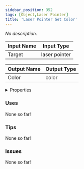 ```yaml
---
sidebar_position: 352
tags: [Object,Laser Pointer]
title: 'Laser Pointer Get Color'
---
```


*No description.*




<EsbSvg />

| Input Name | Input Type |
|-----------|-----------|
| Target | laser pointer |

| Output Name | Output Type |
|-----------|-----------|
| Color | color |


<details>
  <summary>Properties</summary>
  <div>
    <div>
    <table>
      <thead>
        <tr>
          <th>Is beta required?</th>
          <th>❌</th>
        </tr>
        <tr>
          <th>Is this chip a trolling risk?</th>
          <th>❌</th>
        </tr>
        <tr>
          <th>Is this chip a role assignment risk?</th>
          <th>❌</th>
        </tr>
        <tr>
          <th>Chip UUID</th>
          <th>cb035f05-f3dc-4550-bd64-27cb96bd6be0</th>
        </tr>
      </thead>
    </table>
    </div>
  </div>
</details>

### Uses

None so far!

### Tips

None so far!

### Issues

None so far!